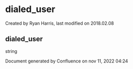 
# dialed_user 

 Created by  Ryan Harris, last modified on 2018.02.08

## dialed_user

string

Document generated by Confluence on nov 11, 2022 04:24
